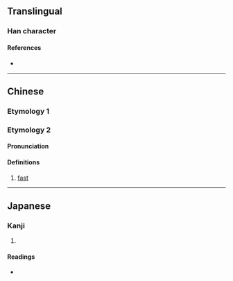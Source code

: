 {{character info}}
==Translingual==

===Han character===
{{Han char|rn=62|rad=戈|as=10|sn=14|four=43250|canj=KBIRM|ids=⿰有或}}

====References====
* {{Han ref|kx=0413.330|dkj=11640|dj=0756.350|hdz=21410.020|uh=622B|ud=25131|bh=E1D8|bd=57816}}

----

==Chinese==
{{zh-forms}}

===Etymology 1===
{{zh-see|彧|v|cultured; refined}}

===Etymology 2===

====Pronunciation====
{{zh-pron
|m=yù
|c=wik6
|cat=
}}

====Definitions====
{{zh-hanzi}}
# [[fast]]

----

==Japanese==

===Kanji===
{{ja-kanji|grade=|rs=戈10}}

# {{rfdef|ja|sort=戈10}}

====Readings====
* {{ja-readings|on=[[よく]] (yoku), [[いき]] (iki)|kun=[[はやい]] (hayai)}}